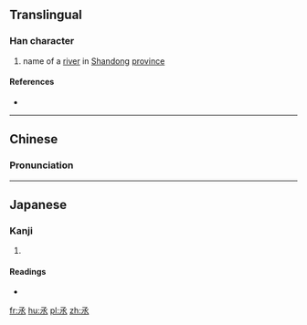==Translingual==

===Han character===
{{Han char|rn=85|rad=水|as=01|sn=5|four=1723<sub>2</sub>|canj=弓水 (NE)}}

# name of a [[river]] in [[Shandong]] [[province]]

====References====
* {{Han ref|kx=0603.020|dkj=17086|dj=0996.020|hdz=31546.050|uh=6C36|ud=27702|bh=C9A1|bd=51617}}

----

==Chinese==
{{zh-forms}}

===Pronunciation===
{{zh-pron
|m=zhěng
|c=cing2
|mc=
|oc=y
|ma=
|cat=pn
}}

----

==Japanese==

===Kanji===
{{ja-kanji|grade=|rs=水01}}

# {{defn|lang=ja|sort=水01}}

====Readings====
* {{ja-readings|on=[[しょう]] (shō), [[じょう]] (jō)|kun=[[すくう]] (sukuu)}}

[[fr:氶]]
[[hu:氶]]
[[pl:氶]]
[[zh:氶]]